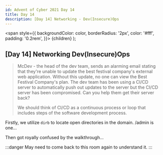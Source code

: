 ```yaml
---
id: Advent of Cyber 2021 Day 14
title: Day 14
description: ​[Day 14] Networking - Dev(Insecure)Ops 
---
```


  <span
    style={{
      backgroundColor: color,
      borderRadius: '2px',
      color: '#fff',
      padding: '0.2rem',
    }}>
    {children}
  </span>
);

## [Day 14] <Highlight color="#FFD580">Networking</Highlight> Dev(Insecure)Ops 

>McDev - the head of the dev team, sends an alarming email stating that they're unable to update the best festival company's external web application. Without this update, no one can view the Best Festival Company's plan. The dev team has been using a CI/CD server to automatically push out updates to the server but the CI/CD server has been compromised. Can you help them get their server back?
>
>We should think of CI/CD as a continuous process or loop that includes steps of the software development process.

Firstly, we utilize `dirb` to locate open directories in the domain. /admin is one...

Then got royally confused by the walkthrough...

:::danger
May need to come back to this room again to understand it. 
:::
